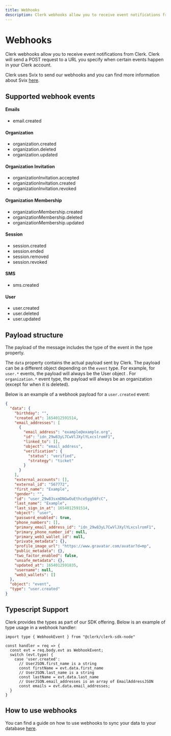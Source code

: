 ```yaml
---
title: Webhooks
description: Clerk webhooks allow you to receive event notifications from Clerk. Clerk will send a POST request to a URL you specify when certain events happen in your Clerk account.
---
```



# Webhooks

Clerk webhooks allow you to receive event notifications from Clerk. Clerk will send a POST request to a URL you specify when certain events happen in your Clerk account.

Clerk uses Svix to send our webhooks and you can find more information about Svix [here](https://svix.com/).

## Supported webhook events

#### Emails
- email.created
#### Organization
- organization.created
- organization.deleted
- organization.updated
#### Organization Invitation
- organizationInvitation.accepted
- organizationInvitation.created
- organizationInvitation.revoked
#### Organization Membership
- organizationMembership.created
- organizationMembership.deleted
- organizationMembership.updated
#### Session
- session.created
- session.ended
- session.removed
- session.revoked
#### SMS
- sms.created
#### User
- user.created
- user.deleted
- user.updated

## Payload structure

The payload of the message includes the type of the event in the type property.

The `data` property contains the actual payload sent by Clerk. The payload can be a different object depending on the `event` type. For example, for `user.*` events, the payload will always be the User object . For `organization.*` event type, the payload will always be an organization (except for when it is deleted).

Below is an example of a webhook payload for a `user.created` event:

```json
{
  "data": {
    "birthday": "",
    "created_at": 1654012591514,
    "email_addresses": [
      {
        "email_address": "example@example.org",
        "id": "idn_29w83yL7CwVlJXylYLxcslromF1",
        "linked_to": [],
        "object": "email_address",
        "verification": {
          "status": "verified",
          "strategy": "ticket"
        }
      }
    ],
    "external_accounts": [],
    "external_id": "567772",
    "first_name": "Example",
    "gender": "",
    "id": "user_29w83sxmDNGwOuEthce5gg56FcC",
    "last_name": "Example",
    "last_sign_in_at": 1654012591514,
    "object": "user",
    "password_enabled": true,
    "phone_numbers": [],
    "primary_email_address_id": "idn_29w83yL7CwVlJXylYLxcslromF1",
    "primary_phone_number_id": null,
    "primary_web3_wallet_id": null,
    "private_metadata": {},
    "profile_image_url": "https://www.gravatar.com/avatar?d=mp",
    "public_metadata": {},
    "two_factor_enabled": false,
    "unsafe_metadata": {},
    "updated_at": 1654012591835,
    "username": null,
    "web3_wallets": []
  },
  "object": "event",
  "type": "user.created"
}
```

## Typescript Support

Clerk provides the types as part of our SDK offering. Below is an example of type usage in a webhook handler:

```tsx
import type { WebhookEvent } from "@clerk/clerk-sdk-node"

const handler = req => {
  const evt = req.body.evt as WebhookEvent;
  switch (evt.type) {
    case 'user.created':
      // UserJSON.first_name is a string
      const firstName = evt.data.first_name
      // UserJSON.last_name is a string
      const lastName = evt.data.last_name
      // UserJSON.email_addresses is an array of EmailAddressJSON
      const emails = evt.data.email_addresses;
  }
}
```

## How to use webhooks

You can find a guide on how to use webhooks to sync your data to your database [here](/users/guides/sync-data-to-your-backend).
